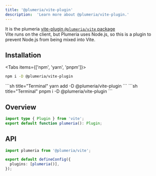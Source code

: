 ```yaml
---
title: '@plumeria/vite-plugin'
description:  'Learn more about @plumeria/vite-plugin.'
---
```


It is the plumeria [vite-plugin `@plumeria/vite` package](https://www.npmjs.com/package/@plumeria/vite)  
Vite runs on the client, but Plumeria uses Node.js, so this is a plugin to prevent Node.js from being mixed into Vite.

## Installation
<Tabs items={['npm',  'yarn', 'pnpm']}>
<Tab>
```sh title="Terminal"
npm i -D @plumeria/vite-plugin
```
</Tab>
<Tab>
```sh title="Terminal"
yarn add -D @plumeria/vite-plugin
```
</Tab>
<Tab>
```sh title="Terminal"
pnpm i -D @plumeria/vite-plugin
```
</Tab>
</Tabs>

## Overview
```ts title="TypeScript"
import type { Plugin } from 'vite';
export default function plumeria(): Plugin;
```

## API
```ts title="vite.config.ts"
import plumeria from '@plumeria/vite';

export default defineConfig({
  plugins: [plumeria()],
});
```

<Cards>
  <Card title="See more about Installation vite-plugin" href="/docs/getting-started/installation#vite-nodejs-build-externalization" />
</Cards>